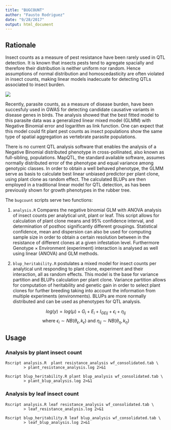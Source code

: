 ```yaml
---
title: "BUGCOUNT"
author: "Fausto Rodriguez"
date: "9/28/2017"
output: html_document
---
```



## Rationale           
Insect counts as a measure of pest resistance have been rarely used in QTL detection.
It is known that insects pests tend to agregate spacially and therefore their
distribution is neither uniform nor random. Hence assumptions of normal distribution
and homoscedasticity are often violated in insect counts, making linear models inadecuate for detecting QTLs associated to insect burden.

![](aggregation.png)

Recently, parasite counts, as a measure of disease burden, have been succesfuly used in GWAS for detecting candidate causative variants in disease genes in birds. The analysis showed that the best fitted model to this parasite data was a generalized linear mixed model (GLMM) with Negative Binomial error and logarithm as link function. One can expect that this model could fit plant pest counts as insect populations show the same type of spatial aggregation as vertebrate parasite populations.

There is no current QTL analysis software that enables the analysis of a Negative Binomial distributed phenotype in cross-pollinated, also known as full-sibling, populations. MapQTL, the standard available software, assumes normally distributed error of the phenotype and equal variance among genotypic classes. In order to obtain a well behaved phenotype, the GLMM serve as basis to calculate best linear unbiased predictor per plant clone, using plant clone as random effect. The calculated BLUPs are then employed in a traditional linear model for QTL detection, as has been previously shown for growth phenotypes in the rubber tree.

The `bugcount` scripts serve two functions:

1. `analysis.R` Compares the negative binomial GLM with ANOVA analysis of insect counts per analytical unit, plant or leaf. This script allows for calculation of plant clone means and 95% confidence interval, and determination of posthoc significantly different groupings. Statistical confidence, mean and dispersion can also be used for computing sample size in order to obtain a certain resolution between in the resistance of different clones at a given infestation level.  Furthermore Genotype $\times$ Environment (experiment) interaction is analysed as well using linear (ANOVA) and GLM methods.

2. `blup_heritability.R` postulates a mixed model for insect counts per analytical unit responding to plant clone, experiment and their interaction, all as random effects. This model is the base for variance partition and BLUPs calculation per plant clone. Variance partition allows for computation of heritability and genetic gain in order to select plant clones for further breeding taking into account the information from multiple experiments (environments). BLUPs are more normally distributed and can be used as phenotypes for QTL analysis.

$$log(y) =   log(\mu) + G_{i} + E_{i} + I_{GEij} + \epsilon_{i} + \eta_{ij}  $$
$$ \text{ where } \epsilon_{i} \sim NB(\theta_{\epsilon}, k_{\epsilon}) \text{ and } \eta_{ij} \sim NB(\theta_{\eta}, k_{\eta})$$

## Usage
### Analysis by plant insect count
    Rscript analysis.R  plant resistance_analysis wf_consolidated.tab \
            > plant_resistance_analysis.log 2>&1
    
    Rscript blup_heritability.R plant blup_analysis wf_consolidated.tab \
            > plant_blup_analysis.log 2>&1

### Analysis by leaf insect count
    Rscript analysis.R leaf resistance_analysis wf_consolidated.tab \
            > leaf_resistance_analysis.log 2>&1
            
    Rscript blup_heritability.R leaf blup_analysis wf_consolidated.tab \
            > leaf_blup_analysis.log 2>&1
    
